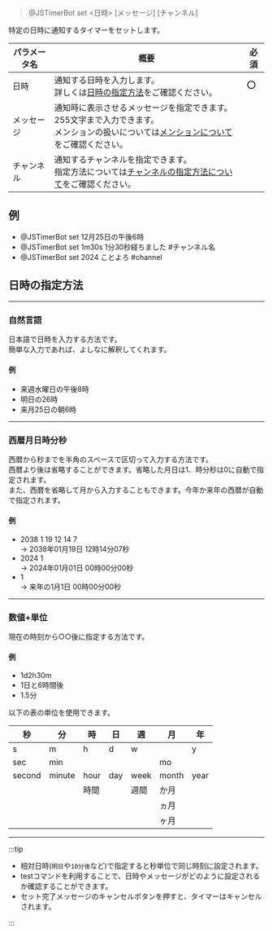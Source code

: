 > <Mention>@JSTimerBot</Mention> set \<日時\> [メッセージ] [チャンネル]

特定の日時に通知するタイマーをセットします。

| パラメータ名 | 概要                                                                                         | 必須  |
|--------|--------------------------------------------------------------------------------------------|-----|
| 日時     | 通知する日時を入力します。<br/>詳しくは[日時の指定方法](#日時の指定方法)をご確認ください。                                         | :o: |
| メッセージ  | 通知時に表示させるメッセージを指定できます。255文字まで入力できます。<br/>メンションの扱いについては[メンションについて](../mention.mdx)をご確認ください。 |     |
| チャンネル  | 通知するチャンネルを指定できます。<br/>指定方法については[チャンネルの指定方法について](../channel.mdx)をご確認ください。                   |     |

## 例
- <Mention>@JSTimerBot</Mention> set 12月25日の午後6時
- <Mention>@JSTimerBot</Mention> set 1m30s 1分30秒経ちました #チャンネル名
- <Mention>@JSTimerBot</Mention> set 2024 ことよろ <Mention>#channel</Mention>

## 日時の指定方法

---

### 自然言語
日本語で日時を入力する方法です。  
簡単な入力であれば、よしなに解釈してくれます。

#### 例
- 来週水曜日の午後8時
- 明日の26時
- 来月25日の朝6時

---

### 西暦月日時分秒
西暦から秒までを半角のスペースで区切って入力する方法です。  
西暦より後は省略することができます。省略した月日は1、時分秒は0に自動で指定されます。  
また、西暦を省略して月から入力することもできます。今年か来年の西暦が自動で指定されます。

#### 例
- 2038 1 19 12 14 7  
→ 2038年01月19日 12時14分07秒
- 2024 1  
→ 2024年01月01日 00時00分00秒
- 1  
→ 来年の1月1日 00時00分00秒

---

### 数値+単位
現在の時刻から○○後に指定する方法です。

#### 例
- 1d2h30m
- 1日と6時間後
- 1.5分

以下の表の単位を使用できます。

| 秒      | 分      | 時    | 日   | 週    | 月     | 年    |
|--------|--------|------|-----|------|-------|------|
| s      | m      | h    | d   | w    |       | y    |
| sec    | min    |      |     |      | mo    |      |
| second | minute | hour | day | week | month | year |
|        |        | 時間   |     | 週間   | か月    |      |
|        |        |      |     |      | ヵ月    |      |
|        |        |      |     |      | ヶ月    |      |

---

:::tip

- 相対日時(`明日`や`10分後`など)で指定すると秒単位で同じ時刻に設定されます。
- testコマンドを利用することで、日時やメッセージがどのように設定されるか確認することができます。
- セット完了メッセージのキャンセルボタンを押すと、タイマーはキャンセルされます。

:::